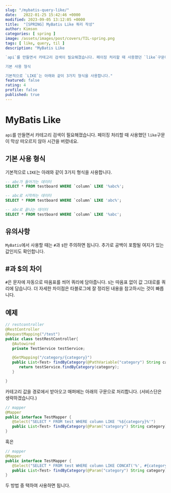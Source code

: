 ```yaml
---
slug: "/mybatis-query-like/"
date:   2022-01-25 15:42:46 +0000
modified: 2023-09-05 13:12:05 +0000
title:  "[SPRING] MyBatis Like 쿼리 작성"
author: Kimson
categories: [ spring ]
image: /assets/images/post/covers/TIL-spring.png
tags: [ like, query, til ]
description: "MyBatis Like

`api`를 만들면서 카테고리 검색이 필요해졌습니다. 페이징 처리할 때 사용했던 `like`구문이 막상 떠오르지 않아 시간을 버렸네요.

기본 사용 형식

기본적으로 `LIKE`는 아래와 같이 3가지 형식을 사용합니다."
featured: false
rating: 4
profile: false
published: true
---
```


# MyBatis Like

`api`를 만들면서 카테고리 검색이 필요해졌습니다. 페이징 처리할 때 사용했던 `like`구문이 막상 떠오르지 않아 시간을 버렸네요.

## 기본 사용 형식

기본적으로 `LIKE`는 아래와 같이 3가지 형식을 사용합니다.

```sql
-- abc가 들어가는 데이터
SELECT * FROM testboard WHERE `column` LIKE '%abc%';

-- abc로 시작하는 데이터
SELECT * FROM testboard WHERE `column` LIKE 'abc%';

-- abc로 끝나는 데이터
SELECT * FROM testboard WHERE `column` LIKE '%abc';
```

## 유의사항

`MyBatis`에서 사용할 때는 `#`과 `$`만 주의하면 됩니다. 추가로 공백이 포함될 여지가 있는 값인지도 확인합니다.

## #과 $의 차이

`#`은 문자에 자동으로 따옴표를 씌어 쿼리에 담아줍니다. `$`는 따옴표 없이 값 그대로를 쿼리에 담습니다. 더 자세한 차이점은 타블로그에 잘 정리된 내용을 참고하시는 것이 빠릅니다.

## 예제

```java
// restcontroller
@RestController
@RequestMapping("/test")
public class testRestController{
   @Autowired
   private TestService testService;

   @GetMapping("/category/{category}")
   public List<Test> findByCategory(@PathVariable("category") String category){
      return testService.findByCategory(category);
   }

}
```

카테고리 값을 경로에서 받아오고 매퍼에는 아래의 구문으로 처리합니다. (서비스단은 생략하겠습니다.)

```java
// mapper
@Mapper
public interface TestMapper {
   @Select("SELECT * FROM test WHERE column LIKE '%${category}%'")
   public List<Test> findByCategory(@Param("category") String category);
}
```

혹은

```java
// mapper
@Mapper
public interface TestMapper {
   @Select("SELECT * FROM test WHERE column LIKE CONCAT('%', #{category}, '%')")
   public List<Test> findByCategory(@Param("category") String category);
}
```

두 방법 중 택하여 사용하면 됩니다.
